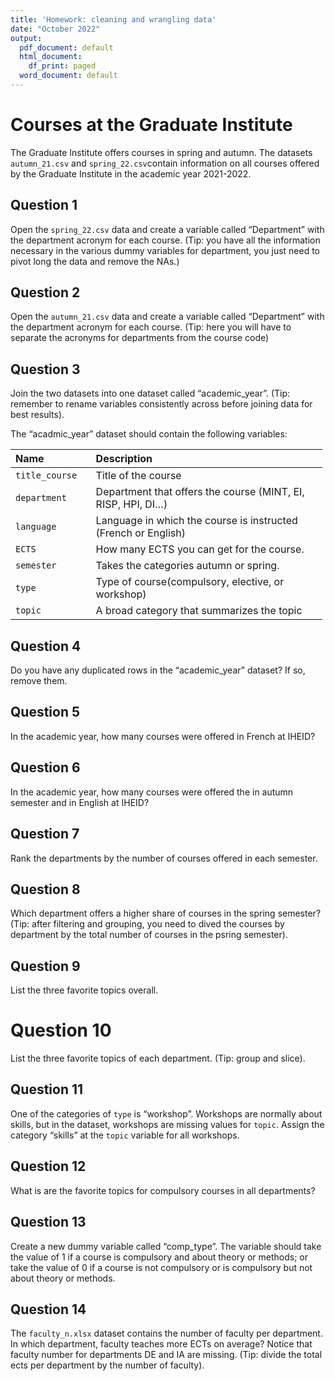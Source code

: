 ```yaml
---
title: 'Homework: cleaning and wrangling data'
date: "October 2022"
output:
  pdf_document: default
  html_document:
    df_print: paged
  word_document: default
---
```


# Courses at the Graduate Institute

The Graduate Institute offers courses in spring and autumn.
The datasets `autumn_21.csv` and `spring_22.csv`contain information on all courses offered by the Graduate Institute in the academic year 2021-2022. 

## Question 1

Open the `spring_22.csv` data and create a variable called "Department" with the department acronym for each course. (Tip: you have all the information necessary in the various dummy variables for department, you just need to pivot long the data and remove the NAs.)

## Question 2

Open the `autumn_21.csv` data and create a variable called "Department" with the department acronym for each course. (Tip: here you will have to separate the acronyms for departments from the course code)

## Question 3

Join the two datasets into one dataset called "academic_year".
(Tip: remember to rename variables consistently across before joining data for best results).

The "acadmic_year" dataset should contain the following variables:

--------------------------------------------------------------------------------
 Name                 Description
 -------------------- ----------------------------------------------------------
 `title_course`       Title of the course
 
 `department`         Department that offers the course (MINT, EI, RISP, HPI, DI...)
 
 `language`           Language in which the course is instructed (French or English)
 
 `ECTS`               How many ECTS you can get for the course.
 
 `semester`           Takes the categories autumn or spring.
 
  `type`              Type of course(compulsory, elective, or workshop)
  
  `topic`             A broad category that summarizes the topic
-----------------------------------------------------------------------------------

## Question 4

Do you have any duplicated rows in the "academic_year" dataset? If so, remove them.

## Question 5

In the academic year, how many courses were offered in French at IHEID?

## Question 6

In the academic year, how many courses were offered the in autumn semester and in English at IHEID?
 
## Question 7

Rank the departments by the number of courses offered in each semester.

## Question 8

Which department offers a higher share of courses in the spring semester?
(Tip: after filtering and grouping, you need to dived the courses by department by the total number of courses in the psring semester).

## Question 9

List the three favorite topics overall.

# Question 10 

List the three favorite topics of each department.
(Tip: group and slice).

## Question 11

One of the categories of `type` is "workshop".
Workshops are normally about skills,
but in the dataset, workshops are missing values for `topic`.
Assign the category "skills" at the `topic` variable for all workshops.

## Question 12

What is are the favorite topics for compulsory courses in all departments?

## Question 13

Create a new dummy variable called "comp_type".
The variable should take the value of 1 if a course is compulsory and about theory or methods; or take the value of 0 if a course is not compulsory or is compulsory but not about theory or methods.

## Question 14

The `faculty_n.xlsx` dataset contains the number of faculty per department.
In which department, faculty teaches more ECTs on average?
Notice that faculty number for departments DE and IA are missing.
(Tip: divide the total ects per department by the number of faculty).
